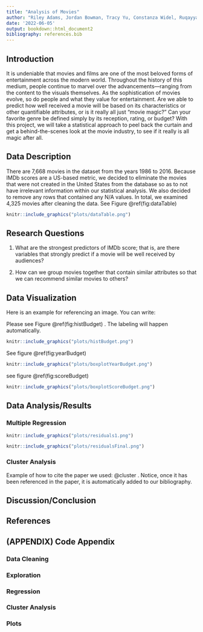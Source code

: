 ```yaml
---
title: "Analysis of Movies"
author: "Riley Adams, Jordan Bowman, Tracy Yu, Constanza Widel, Ruqayyah Siddique"
date: '2022-06-05'
output: bookdown::html_document2
bibliography: references.bib
---
```


## Introduction

It is undeniable that movies and films are one of the most beloved forms of entertainment across the modern world. Throughout the history of this medium, people continue to marvel over the advancements—ranging from the content to the visuals themselves. As the sophistication of movies evolve, so do people and what they value for entertainment. Are we able to predict how well received a movie will be based on its characteristics or other quantifiable attributes, or is it really all just “movie magic?” Can your favorite genre be defined simply by its reception, rating, or budget? With this project, we will take a statistical approach to peel back the curtain and get a behind-the-scenes look at the movie industry, to see if it really is all magic after all.

## Data Description

There are 7,668 movies in the dataset from the years 1986 to 2016. Because IMDb scores are a US-based metric, we decided to eliminate the movies that were not created in the United States from the database so as to not have irrelevant information within our statistical analysis. We also decided to remove any rows that contained any N/A values. In total, we examined 4,325 movies after cleaning the data. See Figure \@ref(fig:dataTable)

```r
knitr::include_graphics("plots/dataTable.png")
```

## Research Questions

1. What are the strongest predictors of IMDb score; that is, are there variables that strongly predict if a movie will be well received by audiences? 

2. How can we group movies together that contain similar attributes so that we can recommend similar movies to others?

## Data Visualization

Here is an example for referencing an image. You can write:

Please see Figure \@ref(fig:histBudget) . The labeling will happen automatically.

```r
knitr::include_graphics("plots/histBudget.png")
```

See figure \@ref(fig:yearBudget)

```r
knitr::include_graphics("plots/boxplotYearBudget.png")
```

see figure \@ref(fig:scoreBudget)

```r
knitr::include_graphics("plots/boxplotScoreBudget.png")
```

## Data Analysis/Results

### Multiple Regression

```r
knitr::include_graphics("plots/residuals1.png")
```

```r
knitr::include_graphics("plots/residualsFinal.png")
```

### Cluster Analysis

Example of how to cite the paper we used: @cluster . Notice, once it has been referenced in the paper, it is automatically added to our bibliography.

## Discussion/Conclusion

## References

<div id="refs"></div>

## (APPENDIX) Code Appendix {-}
### Data Cleaning

### Exploration

### Regression

### Cluster Analysis

### Plots